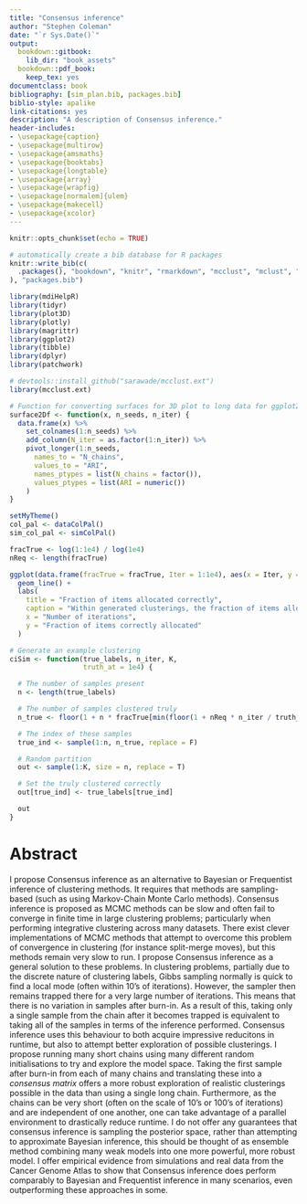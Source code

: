 ```yaml
--- 
title: "Consensus inference"
author: "Stephen Coleman"
date: "`r Sys.Date()`"
output:
  bookdown::gitbook:
    lib_dir: "book_assets"
  bookdown::pdf_book:
    keep_tex: yes
documentclass: book
bibliography: [sim_plan.bib, packages.bib]
biblio-style: apalike
link-citations: yes
description: "A description of Consensus inference."
header-includes:
- \usepackage{caption}
- \usepackage{multirow}
- \usepackage{amsmaths}
- \usepackage{booktabs}
- \usepackage{longtable}
- \usepackage{array}
- \usepackage{wrapfig}
- \usepackage[normalem]{ulem}
- \usepackage{makecell}
- \usepackage{xcolor}
---
```


```r
knitr::opts_chunk$set(echo = TRUE)

# automatically create a bib database for R packages
knitr::write_bib(c(
  .packages(), "bookdown", "knitr", "rmarkdown", "mcclust", "mclust", "coda"
), "packages.bib")

library(mdiHelpR)
library(tidyr)
library(plot3D)
library(plotly)
library(magrittr)
library(ggplot2)
library(tibble)
library(dplyr)
library(patchwork)

# devtools::install_github("sarawade/mcclust.ext")
library(mcclust.ext)

# Function for converting surfaces for 3D plot to long data for ggplot2
surface2Df <- function(x, n_seeds, n_iter) {
  data.frame(x) %>%
    set_colnames(1:n_seeds) %>%
    add_column(N_iter = as.factor(1:n_iter)) %>%
    pivot_longer(1:n_seeds,
      names_to = "N_chains",
      values_to = "ARI",
      names_ptypes = list(N_chains = factor()),
      values_ptypes = list(ARI = numeric())
    )
}

setMyTheme()
col_pal <- dataColPal()
sim_col_pal <- simColPal()

fracTrue <- log(1:1e4) / log(1e4)
nReq <- length(fracTrue)

ggplot(data.frame(fracTrue = fracTrue, Iter = 1:1e4), aes(x = Iter, y = fracTrue)) +
  geom_line() +
  labs(
    title = "Fraction of items allocated correctly",
    caption = "Within generated clusterings, the fraction of items allocated correctly as a function of the ``chain length''. ",
    x = "Number of iterations",
    y = "Fraction of items correctly allocated"
  )

# Generate an example clustering
ciSim <- function(true_labels, n_iter, K,
                  truth_at = 1e4) {

  # The number of samples present
  n <- length(true_labels)

  # The number of samples clustered truly
  n_true <- floor(1 + n * fracTrue[min(floor(1 + nReq * n_iter / truth_at), nReq)])

  # The index of these samples
  true_ind <- sample(1:n, n_true, replace = F)

  # Random partition
  out <- sample(1:K, size = n, replace = T)

  # Set the truly clustered correctly
  out[true_ind] <- true_labels[true_ind]

  out
}
```

# Abstract {-#abstract}

I propose Consensus inference as an alternative to Bayesian or Frequentist inference of clustering methods. It requires that methods are sampling-based (such as using Markov-Chain Monte Carlo methods). Consensus inference is proposed as MCMC methods can be slow and often fail to converge in finite time in large clustering problems; particularly when performing integrative clustering across many datasets. There exist clever implementations of MCMC methods that attempt to overcome this problem of convergence in clustering (for instance split-merge moves), but this methods remain very slow to run. I propose Consensus inference as a general solution to these problems. In clustering problems, partially due to the discrete nature of clustering labels, Gibbs sampling normally is quick to find a local mode (often within 10's of iterations). However, the sampler then remains trapped there for a very large number of iterations. This means that there is no variation in samples after burn-in. As a result of this, taking only a single sample from the chain after it becomes trapped is equivalent to taking all of the samples in terms of the inference performed. Consensus inference uses this behaviour to both acquire impressive reducitons in runtime, but also to attempt better exploration of possible clusterings. I propose running many short chains using many different random initialisations to try and explore the model space. Taking the first sample after burn-in from each of many chains and translating these into a _consensus matrix_ offers a more robust exploration of realistic clusterings possible in the data than using a single long chain. Furthermore, as the chains can be very short (often on the scale of 10's or 100's of iterations) and are independent of one another, one can take advantage of a parallel environment to drastically reduce runtime. I do not offer any guarantees that consensus inference is sampling the posterior space, rather than attempting to approximate Bayesian inference, this should be thought of as ensemble method combining many weak models into one more powerful, more robust model. I offer empirical evidence from simulations and real data from the Cancer Genome Atlas to show that Consensus inference does perform comparably to Bayesian and Frequentist inference in many scenarios, even outperforming these approaches in some.